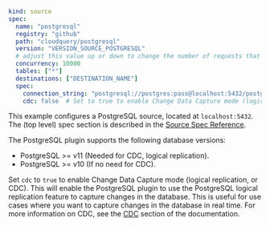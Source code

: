 ```yaml copy
kind: source
spec:
  name: "postgresql"
  registry: "github"
  path: "cloudquery/postgresql"
  version: "VERSION_SOURCE_POSTGRESQL"
  # adjust this value up or down to change the number of requests that are made in parallel
  concurrency: 10000
  tables: ["*"]
  destinations: ["DESTINATION_NAME"]
  spec:
    connection_string: "postgresql://postgres:pass@localhost:5432/postgres?sslmode=disable"
    cdc: false  # Set to true to enable Change Data Capture mode (logical replication, or CDC)
```

This example configures a PostgreSQL source, located at `localhost:5432`. The (top level) spec section is described in the [Source Spec Reference](/docs/reference/source-spec).

The PostgreSQL plugin supports the following database versions:

- PostgreSQL >= v11 (Needed for CDC, logical replication).
- PostgreSQL >= v10 (If no need for CDC).

Set `cdc` to `true` to enable Change Data Capture mode (logical replication, or CDC). This will enable the PostgreSQL plugin to use the PostgreSQL logical replication feature to capture changes in the database. This is useful for use cases where you want to capture changes in the database in real time. For more information on CDC, see the [CDC](/docs/plugins/sources/postgresql/cdc) section of the documentation.